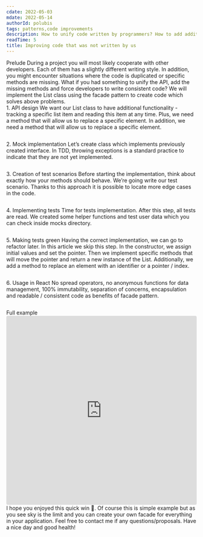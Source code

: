 ```yaml
---
cdate: 2022-05-03
mdate: 2022-05-14
authorId: polubis
tags: patterns,code improvements
description: How to unify code written by programmers? How to add additional methods? How to hide what is not needed and how to simply make your life easier with facade pattern.
readTime: 5
title: Improving code that was not written by us
---
```


<Section>
  <XL>Prelude</XL>
  <M>
    During a project you will most likely cooperate with other developers. Each
    of them has a slightly different writing style. In addition, you might
    encounter situations where the code is duplicated or specific methods are
    missing.
  </M>
  <M>
    What if you had something to unify the API, add the missing methods and
    force developers to write consistent code?
  </M>
  <Hint hasBg>
    We will implement the List class using the facade pattern to create code
    which solves above problems.
  </Hint>
</Section>

<Section>
  <XL>1. API design</XL>
  <M>
    We want our List class to have additional functionality - tracking a
    specific list item and reading this item at any time. Plus, we need a method
    that will allow us to replace a specific element.
  </M>
  <M>
    In addition, we need a method that will allow us to replace a specific
    element.
  </M>
  <Code description="Several types for understanding implementation">
    <deckgo-highlight-code src="https://raw.githubusercontent.com/polubis/Creating-list-abstraction-for-arrays/main/src/snippets/1_API_design.ts"></deckgo-highlight-code>
  </Code>
</Section>

<Section>
  <XL>2. Mock implementation</XL>
  <M>
    Let’s create class which implements previously created interface. In TDD,
    throwing exceptions is a standard practice to indicate that they are not yet
    implemented.
  </M>
  <Code description="Fake implementation for TypeScript peace of mind :)">
    <deckgo-highlight-code src="https://raw.githubusercontent.com/polubis/Creating-list-abstraction-for-arrays/main/src/snippets/2_Mock_implementation.ts"></deckgo-highlight-code>
  </Code>
</Section>

<Section>
  <XL>3. Creation of test scenarios</XL>
  <M>
    Before starting the implementation, think about exactly how your methods
    should behave. We’re going write our test scenario. Thanks to this approach
    it is possible to locate more edge cases in the code.
  </M>
  <Code>
    <deckgo-highlight-code src="https://raw.githubusercontent.com/polubis/Creating-list-abstraction-for-arrays/main/src/snippets/3_Creation_of_test_scenarios.ts"></deckgo-highlight-code>
  </Code>
</Section>

<Section>
  <XL>4. Implementing tests</XL>
  <M>
    Time for tests implementation. After this step, all tests are read. We
    created some helper functions and test user data which you can check inside
    mocks directory.
  </M>
  <Code description="Several tests written in jest">
    <deckgo-highlight-code src="https://raw.githubusercontent.com/polubis/Creating-list-abstraction-for-arrays/main/src/snippets/4_Implementing_tests.ts"></deckgo-highlight-code>
  </Code>
</Section>

<Section>
  <XL>5. Making tests green</XL>
  <M>
    Having the correct implementation, we can go to refactor later. In this
    article we skip this step.
  </M>
  <M>
    In the constructor, we assign initial values ​​and set the pointer. Then we
    implement specific methods that will move the pointer and return a new
    instance of the List. Additionally, we add a method to replace an element
    with an identifier or a pointer / index.
  </M>
  <Code description="Green is a nice color">
    <deckgo-highlight-code src="https://raw.githubusercontent.com/polubis/Creating-list-abstraction-for-arrays/main/src/snippets/5_Making_tests_green.ts"></deckgo-highlight-code>
  </Code>
</Section>

<Section>
  <XL>6. Usage in React</XL>
  <M>
    No spread operators, no anonymous functions for data management, 100%
    immutability, separation of concerns, encapsulation and readable /
    consistent code as benefits of facade pattern.
  </M>
  <Code description="Fancy usage in React">
    <deckgo-highlight-code src="https://raw.githubusercontent.com/polubis/Creating-list-abstraction-for-arrays/main/src/snippets/6_Usage_in_React.tsx"></deckgo-highlight-code>
  </Code>
</Section>

<Section>
  <XL>Full example</XL>
  <iframe
    src="https://codesandbox.io/embed/improving-code-that-was-not-written-by-us-lewmz0?fontsize=14&hidenavigation=1&theme=dark"
    style="width:100%; height:500px; border:0; border-radius: 4px; overflow:hidden;"
    title="Improving code that was not written by us"
    allow="accelerometer; ambient-light-sensor; camera; encrypted-media; geolocation; gyroscope; hid; microphone; midi; payment; usb; vr; xr-spatial-tracking"
    sandbox="allow-forms allow-modals allow-popups allow-presentation allow-same-origin allow-scripts"
  ></iframe>
</Section>

<Summary>
  <M>I hope you enjoyed this quick win 🙂.</M>
  <M>
    Of course this is simple example but as you see sky is the limit and you can
    create your own facade for everything in your application.
  </M>
  <M>
    Feel free to contact me if any questions/proposals. Have a nice day and good
    health!
  </M>
</Summary>
